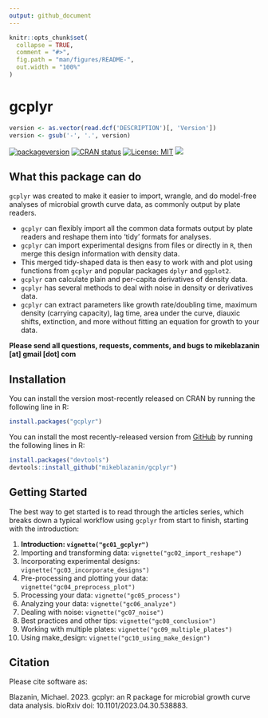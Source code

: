 ```yaml
---
output: github_document
---
```


<!-- README.md is generated from README.Rmd. Please edit that file -->

<!--
You'll still need to render `README.Rmd` regularly, to keep `README.md` up-to-date. `devtools::build_readme()` is handy for this. You could also use GitHub Actions to re-render `README.Rmd` every time you push. An example workflow can be found here: <https://github.com/r-lib/actions/tree/v1/examples>.

You can also embed plots in R chunks. In that case, don't forget to commit and push the resulting figure files, so they display on GitHub and CRAN.
-->

```r
knitr::opts_chunk$set(
  collapse = TRUE,
  comment = "#>",
  fig.path = "man/figures/README-",
  out.width = "100%"
)
```

# gcplyr

```r
version <- as.vector(read.dcf('DESCRIPTION')[, 'Version'])
version <- gsub('-', '.', version)
```
<!-- badges: start -->
[![packageversion](https://img.shields.io/badge/Github-`r version`-blue.svg?style=flat&logo=github)](commits/master)
[![CRAN status](https://www.r-pkg.org/badges/version/gcplyr)](https://CRAN.R-project.org/package=gcplyr)
[![License: MIT](https://img.shields.io/badge/license-MIT-red.svg)](https://cran.r-project.org/web/licenses/MIT)
[![](http://cranlogs.r-pkg.org/badges/grand-total/gcplyr?color=yellow)](https://cran.r-project.org/package=gcplyr)
<!-- badges: end -->

## What this package can do

`gcplyr` was created to make it easier to import, wrangle, and do model-free analyses of microbial growth curve data, as commonly output by plate readers. 

* `gcplyr` can flexibly import all the common data formats output by plate readers and reshape them into 'tidy' formats for analyses.
* `gcplyr` can import experimental designs from files or directly in `R`, then merge this design information with density data.
* This merged tidy-shaped data is then easy to work with and plot using functions from `gcplyr` and popular packages `dplyr` and `ggplot2`.
* `gcplyr` can calculate plain and per-capita derivatives of density data.
* `gcplyr` has several methods to deal with noise in density or derivatives data.
* `gcplyr` can extract parameters like growth rate/doubling time, maximum density (carrying capacity), lag time, area under the curve, diauxic shifts, extinction, and more without fitting an equation for growth to your data.

**Please send all questions, requests, comments, and bugs to mikeblazanin [at] gmail [dot] com**

## Installation

You can install the version most-recently released on CRAN by running the following line in R:

``` r
install.packages("gcplyr")
```

You can install the most recently-released version from [GitHub](https://github.com/mikeblazanin/gcplyr/) by running the following lines in R:

``` r
install.packages("devtools")
devtools::install_github("mikeblazanin/gcplyr")
```

## Getting Started

The best way to get started is to read through the articles series, which breaks down a typical workflow using `gcplyr` from start to finish, starting with the introduction:

1. **Introduction: `vignette("gc01_gcplyr")`**
2. Importing and transforming data: `vignette("gc02_import_reshape")`
3. Incorporating experimental designs: `vignette("gc03_incorporate_designs")`
4. Pre-processing and plotting your data: `vignette("gc04_preprocess_plot")`
5. Processing your data: `vignette("gc05_process")`
6. Analyzing your data: `vignette("gc06_analyze")`
7. Dealing with noise: `vignette("gc07_noise")`
8. Best practices and other tips: `vignette("gc08_conclusion")`
9. Working with multiple plates: `vignette("gc09_multiple_plates")`
10. Using make_design: `vignette("gc10_using_make_design")`

## Citation

Please cite software as:

 Blazanin, Michael. 2023. gcplyr: an R package for microbial growth curve data analysis. bioRxiv doi: 10.1101/2023.04.30.538883.